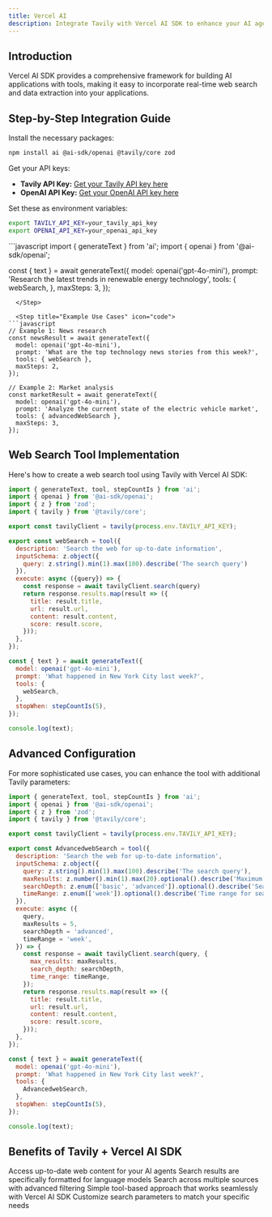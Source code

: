 ```yaml
---
title: Vercel AI
description: Integrate Tavily with Vercel AI SDK to enhance your AI agents with powerful web search capabilities.
---
```


## Introduction

Vercel AI SDK provides a comprehensive framework for building AI applications with tools, making it easy to incorporate real-time web search and data extraction into your applications.

## Step-by-Step Integration Guide

<Steps>
  <Step title="Install Required Packages" icon="download">
    Install the necessary packages:

```bash
npm install ai @ai-sdk/openai @tavily/core zod
```
  </Step>

  <Step title="Set Up API Keys" icon="key">
    Get your API keys:

- **Tavily API Key:** [Get your Tavily API key here](https://app.tavily.com/home)
- **OpenAI API Key:** [Get your OpenAI API key here](https://platform.openai.com/account/api-keys)

Set these as environment variables:

```bash
export TAVILY_API_KEY=your_tavily_api_key
export OPENAI_API_KEY=your_openai_api_key
```
  </Step>

  <Step title="Initialize Your AI Agent" icon="settings">
```javascript
import { generateText } from 'ai';
import { openai } from '@ai-sdk/openai';

const { text } = await generateText({
  model: openai('gpt-4o-mini'),
  prompt: 'Research the latest trends in renewable energy technology',
  tools: {
    webSearch,
  },
  maxSteps: 3,
});
```
  </Step>

  <Step title="Example Use Cases" icon="code">
```javascript
// Example 1: News research
const newsResult = await generateText({
  model: openai('gpt-4o-mini'),
  prompt: 'What are the top technology news stories from this week?',
  tools: { webSearch },
  maxSteps: 2,
});

// Example 2: Market analysis
const marketResult = await generateText({
  model: openai('gpt-4o-mini'),
  prompt: 'Analyze the current state of the electric vehicle market',
  tools: { advancedWebSearch },
  maxSteps: 3,
});
```
  </Step>
</Steps>

## Web Search Tool Implementation

Here's how to create a web search tool using Tavily with Vercel AI SDK:

```javascript
import { generateText, tool, stepCountIs } from 'ai';
import { openai } from '@ai-sdk/openai';
import { z } from 'zod';
import { tavily } from '@tavily/core';

export const tavilyClient = tavily(process.env.TAVILY_API_KEY);

export const webSearch = tool({
  description: 'Search the web for up-to-date information',
  inputSchema: z.object({
    query: z.string().min(1).max(100).describe('The search query')
  }),
  execute: async ({query}) => {
    const response = await tavilyClient.search(query)
    return response.results.map(result => ({
      title: result.title,
      url: result.url,
      content: result.content,
      score: result.score,
    }));
  },
});

const { text } = await generateText({
  model: openai('gpt-4o-mini'),
  prompt: 'What happened in New York City last week?',
  tools: {
    webSearch,
  },
  stopWhen: stepCountIs(5),
});

console.log(text);
```

## Advanced Configuration

For more sophisticated use cases, you can enhance the tool with additional Tavily parameters:

```javascript
import { generateText, tool, stepCountIs } from 'ai';
import { openai } from '@ai-sdk/openai';
import { z } from 'zod';
import { tavily } from '@tavily/core';

export const tavilyClient = tavily(process.env.TAVILY_API_KEY);

export const AdvancedwebSearch = tool({
  description: 'Search the web for up-to-date information',
  inputSchema: z.object({
    query: z.string().min(1).max(100).describe('The search query'),
    maxResults: z.number().min(1).max(20).optional().describe('Maximum number of results to return'),
    searchDepth: z.enum(['basic', 'advanced']).optional().describe('Search depth level'),
    timeRange: z.enum(['week']).optional().describe('Time range for search results'),
  }),
  execute: async ({ 
    query, 
    maxResults = 5, 
    searchDepth = 'advanced',
    timeRange = 'week',
  }) => {
    const response = await tavilyClient.search(query, {
      max_results: maxResults,
      search_depth: searchDepth,
      time_range: timeRange,
    });
    return response.results.map(result => ({
      title: result.title,
      url: result.url,
      content: result.content,
      score: result.score,
    }));
  },
});

const { text } = await generateText({
  model: openai('gpt-4o-mini'),
  prompt: 'What happened in New York City last week?',
  tools: {
    AdvancedwebSearch,
  },
  stopWhen: stepCountIs(5),
});

console.log(text);
```

## Benefits of Tavily + Vercel AI SDK

<Columns cols={2}>
  <Card title="Real-time Information" icon="clock">
    Access up-to-date web content for your AI agents
  </Card>

  <Card title="Optimized for LLMs" icon="zap">
    Search results are specifically formatted for language models
  </Card>

  <Card title="Comprehensive Coverage" icon="globe">
    Search across multiple sources with advanced filtering
  </Card>

  <Card title="Easy Integration" icon="puzzle">
    Simple tool-based approach that works seamlessly with Vercel AI SDK
  </Card>

  <Card title="Flexible Configuration" icon="settings">
    Customize search parameters to match your specific needs
  </Card>
</Columns>

